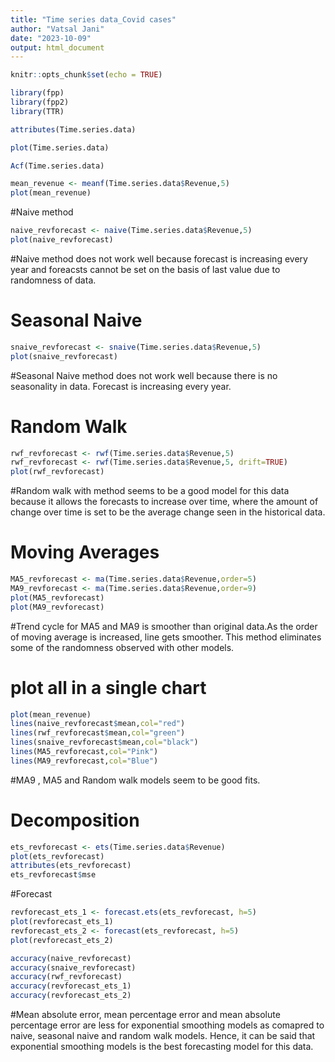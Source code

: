 ---
title: "Time series data_Covid cases"
author: "Vatsal Jani"
date: "2023-10-09"
output: html_document
---

```{r setup, include=FALSE}
knitr::opts_chunk$set(echo = TRUE)
```

```{r}
library(fpp)
library(fpp2)
library(TTR)
```

```{r}
attributes(Time.series.data)
```
```{r}
plot(Time.series.data)
```
```{r}
Acf(Time.series.data)
```
```{r}
mean_revenue <- meanf(Time.series.data$Revenue,5)
plot(mean_revenue)
```
#Naive method
```{r}
naive_revforecast <- naive(Time.series.data$Revenue,5)
plot(naive_revforecast)
```
#Naive method does not work well because forecast is increasing every year and foreacsts cannot be set on the basis of last value due to randomness of data.

# Seasonal Naive
```{r}
snaive_revforecast <- snaive(Time.series.data$Revenue,5)
plot(snaive_revforecast)
```
#Seasonal Naive method does not work well because there is no seasonality in data. Forecast is increasing every year.

# Random Walk
```{r}
rwf_revforecast <- rwf(Time.series.data$Revenue,5)
rwf_revforecast <- rwf(Time.series.data$Revenue,5, drift=TRUE)
plot(rwf_revforecast)
```
#Random walk with method seems to be a good model for this data because it allows the forecasts to increase  over time, where the amount of change over time is set to be the average change seen in the historical data.

# Moving Averages
```{r}
MA5_revforecast <- ma(Time.series.data$Revenue,order=5)
MA9_revforecast <- ma(Time.series.data$Revenue,order=9)
plot(MA5_revforecast)
plot(MA9_revforecast)
```
#Trend cycle for MA5 and MA9 is smoother than original data.As the order of moving average is increased, line gets smoother. This method eliminates some of the randomness observed with other models.

# plot all in a single chart
```{r}
plot(mean_revenue)
lines(naive_revforecast$mean,col="red")
lines(rwf_revforecast$mean,col="green")
lines(snaive_revforecast$mean,col="black")
lines(MA5_revforecast,col="Pink")
lines(MA9_revforecast,col="Blue")
```
#MA9 , MA5 and Random walk models seem to be good fits.

# Decomposition
```{r}
ets_revforecast <- ets(Time.series.data$Revenue)
plot(ets_revforecast)
attributes(ets_revforecast)
ets_revforecast$mse
```


#Forecast
```{r}
revforecast_ets_1 <- forecast.ets(ets_revforecast, h=5)
plot(revforecast_ets_1)
revforecast_ets_2 <- forecast(ets_revforecast, h=5)
plot(revforecast_ets_2)
```

```{r}
accuracy(naive_revforecast)
accuracy(snaive_revforecast)
accuracy(rwf_revforecast)
accuracy(revforecast_ets_1)
accuracy(revforecast_ets_2)
```
#Mean absolute error, mean percentage error and mean absolute percentage error are less for exponential smoothing models as comapred to naive, seasonal naive and random walk models. Hence, it can be said that exponential smoothing models is the best forecasting model for this data.
